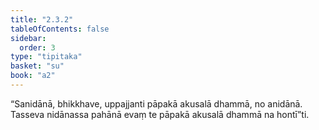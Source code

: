 ```yaml
---
title: "2.3.2"
tableOfContents: false
sidebar:
  order: 3
type: "tipitaka"
basket: "su"
book: "a2"
---
```



<DynamicBreadcrumb />

<Division number="79" book="a2">

<Paragraph number="160" book="a2">
“Sanidānā, bhikkhave, uppajjanti pāpakā akusalā dhammā, no anidānā. Tasseva nidānassa pahānā evaṃ te pāpakā akusalā dhammā na hontī”ti.
</Paragraph>
</Division>